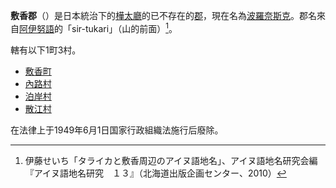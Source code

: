 {{日本郡 (廢除)
| 郡 = 敷香郡
| 日文原名 = 敷香郡
| 平假名 = しすかぐん
| 羅馬字拼音 = Shisuka-gun
| 地圖 = 
| 廢除時間 = 1949年6月1日
| 廢除理由 =  放棄領土主權 
| 廢除時處置 = 
| 現在郡 = 
| 都道府縣 = 樺太廳
| 支廳 = 豐原支廳
| 町 = 1
| 村 = 3
| 經度 = 
| 緯度 = 
| 註記 = 
}}
'''敷香郡'''（{{jpn|j=敷香郡|hg=しすかぐん|rm=Shusuka gun|f=y}}）是日本統治下的[[樺太廳|樺太廳]]的已不存在的[[郡|郡]]，現在名為[[波羅奈斯克|波羅奈斯克]]。郡名來自[[阿伊努語|阿伊努語]]的「sir-tukari」（山的前面）<ref>伊藤せいち「タライカと敷香周辺のアイヌ語地名」、アイヌ語地名研究会編『アイヌ語地名研究　１３』（北海道出版企画センター、2010）</ref>。

轄有以下1町3村。
* [[敷香町|敷香町]] 
* [[內路村|內路村]] 
* [[泊岸村|泊岸村]] 
* [[散江村|散江村]] 

在法律上于1949年6月1日国家行政組織法施行后廢除。

{{樺太廳的郡}}
{{敷香支廳}}